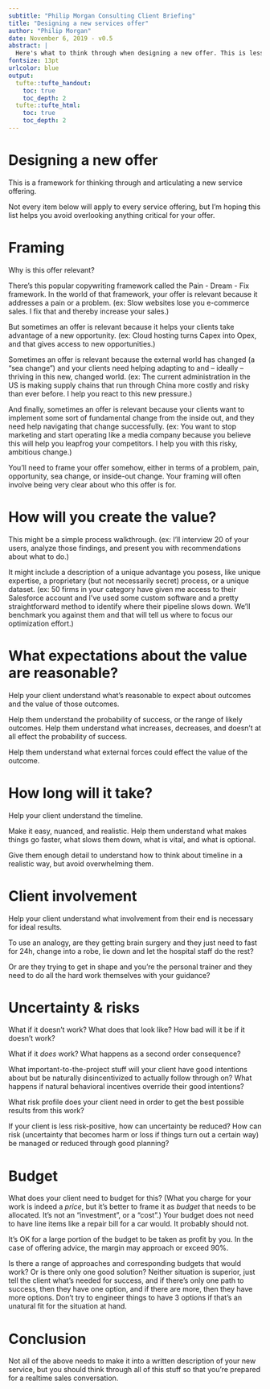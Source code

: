 ```yaml
---
subtitle: "Philip Morgan Consulting Client Briefing"
title: "Designing a new services offer"
author: "Philip Morgan"
date: November 6, 2019 - v0.5
abstract: |
  Here's what to think through when designing a new offer. This is less about the offer's structure and more about preparing to communicate the offer to prospects.
fontsize: 13pt
urlcolor: blue
output:
  tufte::tufte_handout:
    toc: true
    toc_depth: 2
  tufte::tufte_html:
    toc: true
    toc_depth: 2
---
```


# Designing a new offer

This is a framework for thinking through and articulating a new service offering.

Not every item below will apply to every service offering, but I'm hoping this list helps you avoid overlooking anything critical for your offer.

# Framing

Why is this offer relevant?

There's this popular copywriting framework called the Pain - Dream - Fix framework. In the world of that framework, your offer is relevant because it addresses a pain or a problem. (ex: Slow websites lose you e-commerce sales. I fix that and thereby increase your sales.)

But sometimes an offer is relevant because it helps your clients take advantage of a new opportunity. (ex: Cloud hosting turns Capex into Opex, and that gives access to new opportunities.)

Sometimes an offer is relevant because the external world has changed (a "sea change") and your clients need helping adapting to and -- ideally -- thriving in this new, changed world. (ex: The current administration in the US is making supply chains that run through China more costly and risky than ever before. I help you react to this new pressure.)

And finally, sometimes an offer is relevant because your clients want to implement some sort of fundamental change from the inside out, and they need help navigating that change successfully. (ex: You want to stop marketing and start operating like a media company because you believe this will help you leapfrog your competitors. I help you with this risky, ambitious change.)

You'll need to frame your offer somehow, either in terms of a problem, pain, opportunity, sea change, or inside-out change. Your framing will often involve being very clear about who this offer is for.

# How will you create the value?

This might be a simple process walkthrough. (ex: I'll interview 20 of your users, analyze those findings, and present you with recommendations about what to do.)

It might include a description of a unique advantage you posess, like unique expertise, a proprietary (but not necessarily secret) process, or a unique dataset. (ex: 50 firms in your category have given me access to their Salesforce account and I've used some custom software and  a pretty straightforward method to identify where their pipeline slows down. We'll benchmark you against them and that will tell us where to focus our optimization effort.)

# What expectations about the value are reasonable?

Help your client understand what's reasonable to expect about outcomes and the value of those outcomes.

Help them understand the probability of success, or the range of likely outcomes. Help them understand what increases, decreases, and doesn't at all effect the probability of success.

Help them understand what external forces could effect the value of the outcome.

# How long will it take?

Help your client understand the timeline.

Make it easy, nuanced, and realistic. Help them understand what makes things go faster, what slows them down, what is vital, and what is optional. 

Give them enough detail to understand how to think about timeline in a realistic way, but avoid overwhelming them.

# Client involvement

Help your client understand what involvement from their end is necessary for ideal results. 

To use an analogy, are they getting brain surgery and they just need to fast for 24h, change into a robe, lie down and let the hospital staff do the rest?

Or are they trying to get in shape and you're the personal trainer and they need to do all the hard work themselves with your guidance?

# Uncertainty & risks

What if it doesn't work? What does that look like? How bad will it be if it doesn't work?

What if it _does_ work? What happens as a second order consequence?

What important-to-the-project stuff will your client have good intentions about but be naturally disincentivized to actually follow through on? What happens if natural behavioral incentives override their good intentions?

What risk profile does your client need in order to get the best possible results from this work?

If your client is less risk-positive, how can uncertainty be reduced? How can risk (uncertainty that becomes harm or loss if things turn out a certain way) be managed or reduced through good planning?

# Budget

What does your client need to budget for this? (What you charge for your work is indeed a _price_, but it's better to frame it as _budget_ that needs to be allocated. It's not an "investment", or a "cost".) Your budget does not need to have line items like a repair bill for a car would. It probably should not.

It's OK for a large portion of the budget to be taken as profit by you. In the case of offering advice, the margin may approach or exceed 90%.

Is there a range of approaches and corresponding budgets that would work? Or is there only one good solution? Neither situation is superior, just tell the client what's needed for success, and if there's only one path to success, then they have one option, and if there are more, then they have more options. Don't try to engineer things to have 3 options if that's an unatural fit for the situation at hand.

# Conclusion

Not all of the above needs to make it into a written description of your new service, but you should think through all of this stuff so that you're prepared for a realtime sales conversation.